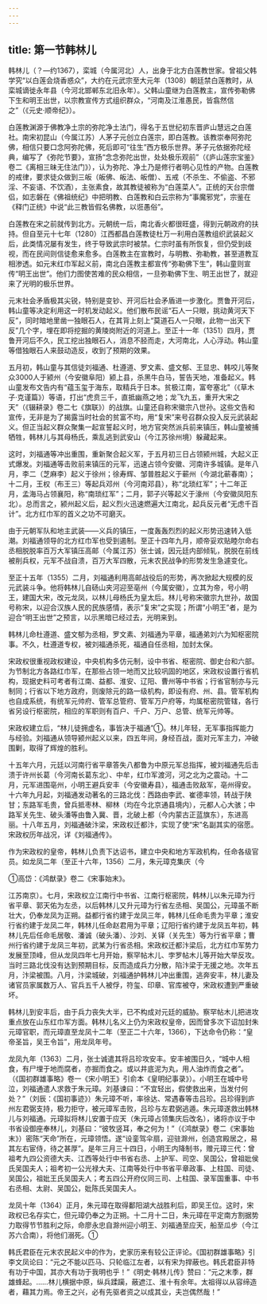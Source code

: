 ```yaml
---
---
---
```

title: 第一节韩林儿
---



韩林儿（？—约1367），栾城（今属河北）人，出身于北方白莲教世家。曾祖父韩学究“以白莲会烧香惑众”，大约在元武宗至大元年（1308）朝廷禁白莲教时，从栾城谪徙永年县（今河北邯郸东北旧永年）。父韩山童继为白莲教主，宣传弥勒佛下生和明王出世，以宗教宣传方式组织群众，“河南及江淮愚民，皆翕然信之”（《元史·顺帝纪》）。

白莲教渊源于佛教净土宗的弥陀净土法门，得名于五世纪初东晋庐山慧远之白莲社。南宋初昆山（今属江苏）人茅子元创立白莲宗，即白莲教。该教崇奉阿弥陀佛，相信只要口念阿弥陀佛，死后即可“往生”西方极乐世界。茅子元依据弥陀经典，编写了《弥陀节要》，宣扬“念念弥陀出世，处处极乐观前”（《庐山莲宗宝鉴》卷二《离相三昧无住法门》），认为弥陀、净土乃是修行者明心见性的产物。白莲教的戒律，要求徒众做到三皈（皈佛、皈法、皈僧）、五戒（不杀生、不偷盗、不邪淫、不妄语、不饮酒），主张素食，故其教徒被称为“白莲菜人”。正统的天台宗僧侣，如志磐在《佛祖统纪》中把明教、白莲教和白云宗称为“事魔邪党”，宗鉴在《释门正统》中说“此三教皆假名佛教，以诳愚俗”。

白莲教在宋之前就传到北方。元朝统一后，南北香火都很旺盛，得到元朝政府的扶持。但自至元十七年（1280）江西都昌白莲教徒杜万一利用白莲教组织武装起义后，此类情况屡有发生，终于导致武宗时被禁。仁宗时虽有所恢复，但仍受到歧视，而在民间则信徒愈来愈多。白莲教主在宣教时，与明教、弥勒教，甚至道教互相渗透。如元末红巾军起义前，南北白莲教主都宣传“弥勒佛下生”，韩山童则宣传“明王出世”。他们力图使苦难的民众相信，一旦弥勒佛下生、明王出世了，就迎来了光明的极乐世界。

元末社会矛盾极其尖锐，特别是变钞、开河后社会矛盾进一步激化。贾鲁开河后，韩山童等决定利用这一时机发动起义。他们散布民谣“石人一只眼，挑动黄河天下反”，同时暗地里凿一独眼石人，在其背上刻上“莫道石人一只眼，此物一出天下反”几个字，埋在即将挖掘的黄陵岗附近的河道上。至正十一年（1351）四月，贾鲁开河后不久，民工挖出独眼石人，消息不胫而走，大河南北，人心浮动。韩山童等借独眼石人来鼓动造反，收到了预期的效果。

五月初，韩山童与其信徒刘福通、杜遵道、罗文素、盛文郁、王显忠、韩咬儿等聚众3000人于颍州（今安徽阜阳）颍上县，杀黑牛白马，誓告天地，准备起义。韩山童发布文告内有“蕴玉玺于海东，取精兵于日本。贫极江南，富夸塞北”（《草木子·克谨篇》）等语，打出“虎贲三千，直抵幽燕之地；龙飞九五，重开大宋之天”（《辍耕录》卷二七《旗联》）的战旗。山童还自称宋徽宗八世孙。这些文告和宣传，无非是为了揭露当时社会的贫富不均，用“复宋”来号召群众投入反元武装起义。但正当起义群众聚集一起宣誓起义时，地方官突然派兵前来镇压，韩山童被捕牺牲，韩林儿与其母杨氏，乘乱逃到武安山（今江苏徐州境）躲藏起来。

这时，刘福通等冲出重围，重新聚合起义军，于五月初三日占领颍州城，大起义正式爆发。刘福通等击败前来镇压的元军，迅速占领今安徽、河南许多城镇。是年八月，李二（芝麻李）起义于徐州；徐寿辉、邹普胜起义于蕲州（今湖北蕲春南）；十二月，王权（布王三）等起兵邓州（今河南邓县），称“北琐红军”；十二年正月，孟海马占领襄阳，称“南琐红军”；二月，郭子兴等起义于濠州（今安徽凤阳东北）。总而言之，颍州起义后，起义烈火迅速燃遍大江南北，起兵反元者“无虑千百计”。北方红巾军的首义之功不可磨灭。

由于元朝军队和地主武装——义兵的镇压，一度轰轰烈烈的起义形势迅速转入低潮。刘福通领导的北方红巾军也受到遏制。至正十四年九月，顺帝妥欢贴睦尔命右丞相脱脱率百万大军镇压高邮（今属江苏）张士诚，因元廷内部倾轧，脱脱在前线被削兵权，元军不战自溃，百万大军四散，元末农民战争的形势发生急遽变化。

至正十五年（1355）二月，刘福通利用高邮战役后的形势，再次掀起大规模的反元武装斗争。他将韩林儿自砀山夹河迎至亳州（今属安徽），立其为帝，号小明王，建国大宋，改元龙凤，以林儿母杨氏为皇太后。林儿号称宋徽宗九世孙，故国号称宋，以迎合汉族人民的民族感情，表示“复宋”之实现；所谓“小明王”者，是为迎合“明王出世”之预言，以示黑暗已经过去，光明来到。

韩林儿命杜遵道、盛文郁为丞相，罗文素、刘福通为平章，福通弟刘六为知枢密院事。不久，杜遵道专权，被刘福通杀死，福通自任丞相，加封太保。

宋政权很重视政权建设，中央机构多仿元制，设中书省、枢密院、御史台和六部。为节制北方各路红巾军，在那些占领一地而又比较巩固的地区，宋政权设置行省机构，现据史料可考者有江南、益都、淮安、辽阳、曹州等中书省；行省官制亦与元制同；行省以下地方政府，则废除元的路一级机构，即设有府、州、县。管军机构也自成系统，有统军元帅府、管军总管府、管军万户府等，均属枢密院管辖，各行省另设行枢密院，相应的军职则有百户、千户、万户、总管、统军元帅等。

宋政权建立后，“林儿徒拥虚名，事皆决于福通”①。林儿年轻，无军事指挥能力与经验。刘福通从领导颍州起义以来，四五年间，身经百战，面对元军主力，冲破围剿，取得了辉煌的胜利。

十五年六月，元廷以河南行省平章答失八都鲁为中原元军总指挥，被刘福通先后击溃于许州长葛（今河南长葛东北）、中牟，红巾军渡河，河之北为之震动。十二月，元军进围亳州，小明王避兵安丰（今安徽寿县），福通击败敌军，亳州得安。十六年九月起，刘福通发动著名的三路北伐：西路由李武、崔德率领，转战于陕甘；东路军毛贵，曾兵抵枣林、柳林（均在今北京通县境内），元都人心大骇；中路军关先生、破头潘等由鲁入冀、晋，北破上都（今内蒙古正蓝旗东），东进高丽。十八年五月，刘福通破汴梁，宋政权迁都汴，实现了使“宋”名副其实的宿愿。宋政权历年战况，详《刘福通传》。

作为宋政权的皇帝，韩林儿负责下达诏书，建立中央和地方军政机构，任命各级官员。如龙凤二年（至正十六年，1356）二月，朱元璋克集庆（今

①高岱：《鸿猷录》卷二《宋事始末》。

江苏南京）。七月，宋政权立江南行中书省、江南行枢密院，韩林儿以朱元璋为行省平章、郭天佑为左丞，以后韩林儿又升元璋为行省左丞相、吴国公，元璋虽不断壮大，仍奉龙凤为正朔。益都行省约建于龙凤三年，韩林儿任命毛贵为平章；淮安行省约建于龙凤二年，韩林儿任命赵君用为平章；辽阳行省约建于龙凤五年初，韩林儿先后任命毛居敬、潘诚（破头潘）、沙刘、关铎（关先生）等为行省平章；曹州行省约建于龙凤三年初，武某为行省丞相。宋政权迁都汴梁后，北方红巾军势力发展至顶峰，但从龙凤四年七月开始，察罕帖木儿、孛罗帖木儿等开始大举反攻。当时三路北伐没有达到预期目标，反而造成兵力分散，陷汴梁于无援之地。次年五月，汴梁被围。八月，汴梁城破，刘福通护韩林儿冲出重围，逃奔安丰，林儿妻及诸官员家属数万人、官兵五千人被俘，符玺、印章、官库被夺，宋政权遭到严重破坏。

韩林儿到安丰后，由于兵力丧失大半，已不构成对元廷的威胁。察罕帖木儿把进攻重点放在山东红巾军方面。韩林儿名义上仍为宋政权皇帝，因而曾多次下诏加封朱元璋官职，而元璋直至龙凤十二年（至正二十六年，1366），下达命令仍称：“皇帝圣旨，吴王令旨”，用龙凤年号。

龙凤九年（1363）二月，张士诚遣其将吕珍攻安丰。安丰被围日久，“城中人相食，有尸埋于地而腐者，亦掘而食之。或以井底泥为丸，用人油炸而食之者”。（《国初群雄事略》卷一《宋小明王》引俞本《皇明纪事录》）。小明王在城中号泣，刘福通遣人求救于朱元璋。刘基谏曰：“不宜轻出，假使救出来，当发付何处？”（刘辰：《国初事迹》）朱元璋不听，率徐达、常遇春等击吕珍。吕珍得到庐州左君弼支持，极力拒守，被元璋军击败，吕珍与左君弼逃遁。朱元璋遂救出韩林儿与刘福通。元璋拟将林儿安置于应天（朱元璋占领集庆后改名），诸将亦议于中书省设御座奉林儿，刘基曰：“彼牧竖耳，奉之何为！”（《鸿猷录》卷二《宋事始末》）密陈“天命”所在，元璋领悟。遂“设銮驾伞扇，迎驻滁州，创造宫殿居之，易其左右宦侍，待之甚厚”。是年三月三十四日，小明王内降制书，赠元璋三代：曾祖考九四公资德大夫、江西等处行中书省右丞、上护军、司空、吴国公，曾祖妣侯氏吴国夫人；祖考初一公光禄大夫、江南等处行中书省平章政事、上柱国、司徒、吴国公，祖妣王氏吴国夫人；考五四公开府仪同三司、上柱国、录军国重事、中书右丞相、太尉、吴国公，妣陈氏吴国夫人。

龙凤十年（1364）正月，朱元璋在取得鄱阳湖大战胜利后，即吴王位。这时，宋政权已名存实亡，但元璋仍奉之为正朔。十二月十二日，朱元璋在平定南方割据势力取得节节胜利之际，命廖永忠自滁州迎小明王、刘福通至应天，船至瓜步（今江苏六合南），将他们溺死。①

韩氏君臣在元末农民起义中的作为，史家历来有较公正评论。《国初群雄事略》引李文凤论曰：“元之不能以匹马、只轮临江左者，以有宋为捍蔽也。韩氏君臣非特有功于中国，其亦大有功于我明也乎！”《明史·韩林儿传》赞曰：“元之末季，群雄蜂起。……林儿横据中原，纵兵蹂躏，蔽遮江、淮十有余年。太祖得以从容缔造者，藉其力焉。帝王之兴，必有先驱者资之以成其业，夫岂偶然哉！”